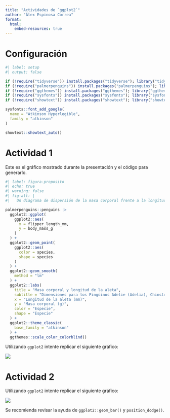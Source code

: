 ```yaml
---
title: "Actividades de `ggplot2`"
author: "Álex Espinosa Correa"
format:
  html:
    embed-resources: true
---
```


# Configuración

```r
#| label: setup
#| output: false

if (!require("tidyverse")) install.packages("tidyverse"); library("tidyverse")
if (!require("palmerpenguins")) install.packages("palmerpenguins"); library("palmerpenguins")
if (!require("ggthemes")) install.packages("ggthemes"); library("ggthemes")
if (!require("sysfonts")) install.packages("sysfonts"); library("sysfonts")
if (!require("showtext")) install.packages("showtext"); library("showtext")

sysfonts::font_add_google(
  name = "Atkinson Hyperlegible",
  family = "atkinson"
)

showtext::showtext_auto()
```

# Actividad 1

Este es el gráfico mostrado durante la presentación y el código para
generarlo.

```r
#| label: figura-proposito
#| echo: true
#| warning: false
#| fig-alt: |
#|   Un diagrama de dispersión de la masa corporal frente a la longitud de la aleta de los pingüinos, con una línea de mejor ajuste de la relación entre estas dos variables superpuesta. El gráfico muestra una relación positiva, bastante lineal y relativamente fuerte entre estas dos variables. Las especies (Adelia, Barbijo y Papúa) se representan con diferentes colores y la relación entre la masa corporal y la longitud de la aleta es aproximadamente la misma para estas tres especies, y los pingüinos Papúa son #| más grandes que los pingüinos de las otras dos especies.

palmerpenguins::penguins |> 
  ggplot2::ggplot(
    ggplot2::aes(
      x = flipper_length_mm,
      y = body_mass_g
    )
  ) + 
  ggplot2::geom_point(
    ggplot2::aes(
      color = species,
      shape = species
    )
  ) + 
  ggplot2::geom_smooth(
    method = "lm"
  ) + 
  ggplot2::labs(
    title = "Masa corporal y longitud de la aleta",
    subtitle = "Dimensiones para los Pingüinos Adelie (Adelia), Chinstrap (Barbijo) y Gentoo (Papúa)",
    x = "Longitud de la aleta (mm)",
    y = "Masa corporal (g)",
    color = "Especie",
    shape = "Especie"
  ) + 
  ggplot2::theme_classic(
    base_family = "atkinson"
  ) + 
  ggthemes::scale_color_colorblind()
```

Utilizando `ggplot2` intente replicar el siguiente gráfico:

![](images/ggplot_actividad_1.png)

# Actividad 2

Utilizando `ggplot2` intente replicar el siguiente gráfico:

![](images/ggplot_actividad_2.png)

Se recomienda revisar la ayuda de `ggplot2::geom_bar()` y
`position_dodge()`.
